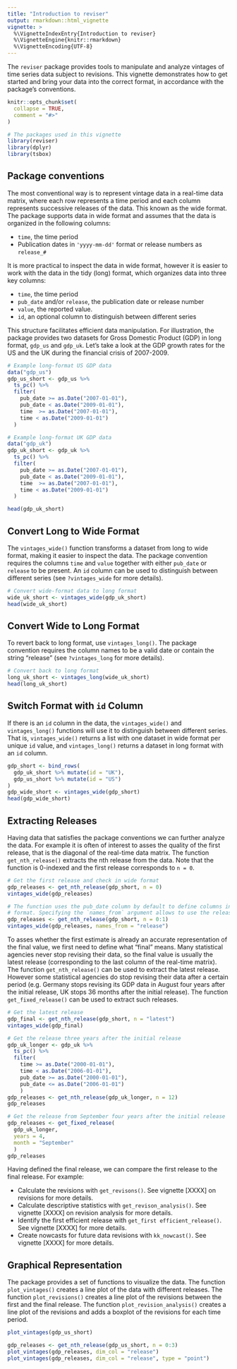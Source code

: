 ```yaml
---
title: "Introduction to reviser"
output: rmarkdown::html_vignette
vignette: >
  %\VignetteIndexEntry{Introduction to reviser}
  %\VignetteEngine{knitr::rmarkdown}
  %\VignetteEncoding{UTF-8}
---
```


The `reviser` package provides tools to manipulate and analyze vintages of time series data subject to revisions. This vignette demonstrates how to get started and bring your data into the correct format, in accordance with the package's conventions. 
  
```r
knitr::opts_chunk$set(
  collapse = TRUE,
  comment = "#>"
)
```

```r
# The packages used in this vignette
library(reviser)
library(dplyr)
library(tsbox)
```

## Package conventions

The most conventional way is to represent vintage data in a real-time data matrix, where each row represents a time period and each column represents successive releases of the data. This known as the wide format. The package supports data in wide format and assumes that the data is organized in the following columns:

- `time`, the time period
- Publication dates in  `'yyyy-mm-dd'` format or release numbers as `release_#`

It is more practical to inspect the data in wide format, however it is easier to work with the data in the tidy (long) format, which organizes data into three key columns: 

- `time`, the time period
- `pub_date` and/or `release`, the publication date or release number
- `value`, the reported value.
- `id`, an optional column to distinguish between different series

This structure facilitates efficient data manipulation. For illustration, the package provides two datasets for Gross Domestic Product (GDP) in long format, `gdp_us` and `gdp_uk`. Let's take a look at the GDP growth rates for the US and the UK during the financial crisis of 2007-2009. 
```r
# Example long-format US GDP data
data("gdp_us")
gdp_us_short <- gdp_us %>%
  ts_pc() %>%
  filter(
    pub_date >= as.Date("2007-01-01"),
    pub_date < as.Date("2009-01-01"),
    time  >= as.Date("2007-01-01"),
    time < as.Date("2009-01-01")
  )

# Example long-format UK GDP data
data("gdp_uk")
gdp_uk_short <- gdp_uk %>%
  ts_pc() %>%
  filter(
    pub_date >= as.Date("2007-01-01"),
    pub_date < as.Date("2009-01-01"),
    time  >= as.Date("2007-01-01"),
    time < as.Date("2009-01-01")
  )

head(gdp_uk_short)
```

## Convert Long to Wide Format

The `vintages_wide()` function transforms a dataset from long to wide format, making it easier to inspect the data. The package convention requires the columns `time` and `value` together with either `pub_date` or `release` to be present. An `id` column can be used to distinguish between different series (see `?vintages_wide` for more details).

```r
# Convert wide-format data to long format
wide_uk_short <- vintages_wide(gdp_uk_short)
head(wide_uk_short)
```

## Convert Wide to Long Format

To revert back to long format, use `vintages_long()`. The package convention requires the column names to be a valid date or contain the string "release" (see `?vintages_long` for more details).

```r
# Convert back to long format
long_uk_short <- vintages_long(wide_uk_short)
head(long_uk_short)
```

## Switch Format with `id` Column
If there is an `id` column in the data, the `vintages_wide()` and `vintages_long()` functions will use it to distinguish between different series. That is, `vintages_wide()` returns a list with one dataset in wide format per unique `id` value, and `vintages_long()` returns a dataset in long format with an `id` column.

```r
gdp_short <- bind_rows(
  gdp_uk_short %>% mutate(id = "UK"),
  gdp_us_short %>% mutate(id = "US")
)
gdp_wide_short <- vintages_wide(gdp_short)
head(gdp_wide_short)
```

## Extracting Releases
Having data that satisfies the package conventions we can further analyze the data. For example it is often of interest to asses the quality of the first release, that is the diagonal of the real-time data matrix. The function `get_nth_release()` extracts the nth release from the data. Note that the function is 0-indexed and the first release corresponds to `n = 0`.

```r
# Get the first release and check in wide format
gdp_releases <- get_nth_release(gdp_short, n = 0)
vintages_wide(gdp_releases)

# The function uses the pub_date column by default to define columns in wide 
# format. Specifying the `names_from` argument allows to use the release column.
gdp_releases <- get_nth_release(gdp_short, n = 0:1)
vintages_wide(gdp_releases, names_from = "release")
```

To asses whether the first estimate is already an accurate representation of the final value, we first need to define what "final" means. Many statistical agencies never stop revising their data, so the final value is usually the latest release (corresponding to the last column of the real-time matrix). The function `get_nth_release()` can be used to extract the latest release. However some statistical agencies do stop revising their data after a certain period (e.g. Germany stops revising its GDP data in August four years after the initial release, UK stops 36 months after the initial release). The function `get_fixed_release()` can be used to extract such releases. 

```r
# Get the latest release
gdp_final <- get_nth_release(gdp_short, n = "latest")
vintages_wide(gdp_final)

# Get the release three years after the initial release
gdp_uk_longer <- gdp_uk %>% 
  ts_pc() %>% 
  filter(
    time >= as.Date("2000-01-01"),
    time < as.Date("2006-01-01"),
    pub_date >= as.Date("2000-01-01"),
    pub_date <= as.Date("2006-01-01")
    )
gdp_releases <- get_nth_release(gdp_uk_longer, n = 12)
gdp_releases

# Get the release from September four years after the initial release
gdp_releases <- get_fixed_release(
  gdp_uk_longer, 
  years = 4, 
  month = "September"
  )
gdp_releases
```


Having defined the final release, we can compare the first release to the final release. For example:

- Calculate the revisions with `get_revisons()`. See vignette [XXXX] on revisions for more details. 
- Calculate descriptive statistics with `get_revison_analysis()`. See vignette [XXXX] on revision analysis for more details. 
- Identify the first efficient release with `get_first efficient_release()`. See vignette [XXXX] for more details. 
- Create nowcasts for future data revisions with `kk_nowcast()`. See vignette [XXXX] for more details. 

## Graphical Representation
The package provides a set of functions to visualize the data. The function `plot_vintages()` creates a line plot of the data with different releases. The function `plot_revisions()` creates a line plot of the revisions between the first and the final release. The function `plot_revision_analysis()` creates a line plot of the revisions and adds a boxplot of the revisions for each time period. 


```r
plot_vintages(gdp_us_short)

gdp_releases <- get_nth_release(gdp_us_short, n = 0:3)
plot_vintages(gdp_releases, dim_col = "release")
plot_vintages(gdp_releases, dim_col = "release", type = "point")
```

